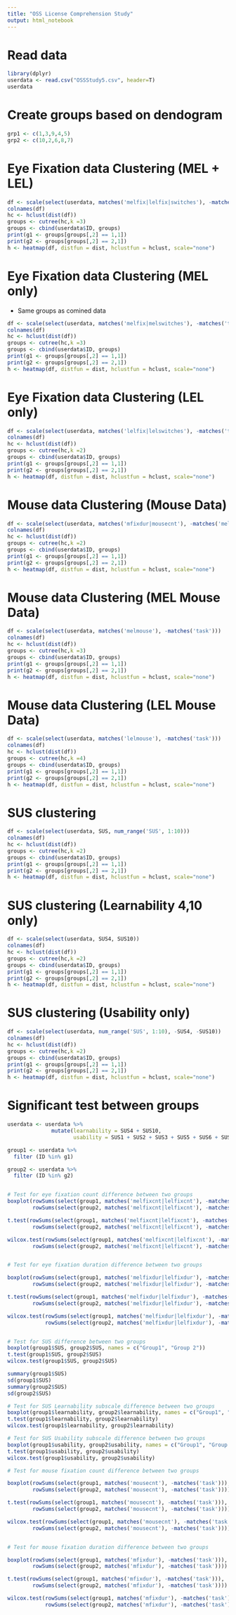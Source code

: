 ```yaml
---
title: "OSS License Comprehension Study"
output: html_notebook
---
```


# Read data

```r
library(dplyr)
userdata <- read.csv("OSSStudy5.csv", header=T)
userdata
```
# Create groups based on dendogram

```r
grp1 <- c(1,3,9,4,5)
grp2 <- c(10,2,6,8,7)
```


# Eye Fixation data Clustering (MEL + LEL)

```r
df <- scale(select(userdata, matches('melfix|lelfix|switches'), -matches('task')))
colnames(df)
hc <- hclust(dist(df))
groups <- cutree(hc,k =3)
groups <- cbind(userdata$ID, groups)
print(g1 <- groups[groups[,2] == 1,1])
print(g2 <- groups[groups[,2] == 2,1])
h <- heatmap(df, distfun = dist, hclustfun = hclust, scale="none")
```
# Eye Fixation data Clustering (MEL only)

* Same groups as comined data

```r
df <- scale(select(userdata, matches('melfix|melswitches'), -matches('task')))
colnames(df)
hc <- hclust(dist(df))
groups <- cutree(hc,k =3)
groups <- cbind(userdata$ID, groups)
print(g1 <- groups[groups[,2] == 1,1])
print(g2 <- groups[groups[,2] == 2,1])
h <- heatmap(df, distfun = dist, hclustfun = hclust, scale="none")
```
# Eye Fixation data Clustering (LEL only)

```r
df <- scale(select(userdata, matches('lelfix|lelswitches'), -matches('task')))
colnames(df)
hc <- hclust(dist(df))
groups <- cutree(hc,k =2)
groups <- cbind(userdata$ID, groups)
print(g1 <- groups[groups[,2] == 1,1])
print(g2 <- groups[groups[,2] == 2,1])
h <- heatmap(df, distfun = dist, hclustfun = hclust, scale="none")
```
# Mouse data Clustering (Mouse Data)

```r
df <- scale(select(userdata, matches('mfixdur|mousecnt'), -matches('mel|lel|task')))
colnames(df)
hc <- hclust(dist(df))
groups <- cutree(hc,k =2)
groups <- cbind(userdata$ID, groups)
print(g1 <- groups[groups[,2] == 1,1])
print(g2 <- groups[groups[,2] == 2,1])
h <- heatmap(df, distfun = dist, hclustfun = hclust, scale="none")
```
# Mouse data Clustering (MEL Mouse Data)

```r
df <- scale(select(userdata, matches('melmouse'), -matches('task')))
colnames(df)
hc <- hclust(dist(df))
groups <- cutree(hc,k =3)
groups <- cbind(userdata$ID, groups)
print(g1 <- groups[groups[,2] == 1,1])
print(g2 <- groups[groups[,2] == 2,1])
h <- heatmap(df, distfun = dist, hclustfun = hclust, scale="none")
```

# Mouse data Clustering (LEL Mouse Data)

```r
df <- scale(select(userdata, matches('lelmouse'), -matches('task')))
colnames(df)
hc <- hclust(dist(df))
groups <- cutree(hc,k =4)
groups <- cbind(userdata$ID, groups)
print(g1 <- groups[groups[,2] == 1,1])
print(g2 <- groups[groups[,2] == 2,1])
h <- heatmap(df, distfun = dist, hclustfun = hclust, scale="none")
```

# SUS clustering

```r
df <- scale(select(userdata, SUS, num_range('SUS', 1:10)))
colnames(df)
hc <- hclust(dist(df))
groups <- cutree(hc,k =2)
groups <- cbind(userdata$ID, groups)
print(g1 <- groups[groups[,2] == 1,1])
print(g2 <- groups[groups[,2] == 2,1])
h <- heatmap(df, distfun = dist, hclustfun = hclust, scale="none")
```
# SUS clustering (Learnability 4,10 only)

```r
df <- scale(select(userdata, SUS4, SUS10))
colnames(df)
hc <- hclust(dist(df))
groups <- cutree(hc,k =2)
groups <- cbind(userdata$ID, groups)
print(g1 <- groups[groups[,2] == 1,1])
print(g2 <- groups[groups[,2] == 2,1])
h <- heatmap(df, distfun = dist, hclustfun = hclust, scale="none")
```

# SUS clustering (Usability only)

```r
df <- scale(select(userdata, num_range('SUS', 1:10), -SUS4, -SUS10))
colnames(df)
hc <- hclust(dist(df))
groups <- cutree(hc,k =2)
groups <- cbind(userdata$ID, groups)
print(g1 <- groups[groups[,2] == 1,1])
print(g2 <- groups[groups[,2] == 2,1])
h <- heatmap(df, distfun = dist, hclustfun = hclust, scale="none")
```


# Significant test between groups

```r
userdata <- userdata %>%
              mutate(learnability = SUS4 + SUS10,
                     usability = SUS1 + SUS2 + SUS3 + SUS5 + SUS6 + SUS7 + SUS8 + SUS9)

group1 <- userdata %>%
  filter (ID %in% g1)

group2 <- userdata %>%
  filter (ID %in% g2)


# Test for eye fixation count difference between two groups
boxplot(rowSums(select(group1, matches('melfixcnt|lelfixcnt'), -matches('task'))),
        rowSums(select(group2, matches('melfixcnt|lelfixcnt'), -matches('task'))))

t.test(rowSums(select(group1, matches('melfixcnt|lelfixcnt'), -matches('task'))),
        rowSums(select(group2, matches('melfixcnt|lelfixcnt'), -matches('task'))))

wilcox.test(rowSums(select(group1, matches('melfixcnt|lelfixcnt'), -matches('task'))),
        rowSums(select(group2, matches('melfixcnt|lelfixcnt'), -matches('task'))))


# Test for eye fixation duration difference between two groups

boxplot(rowSums(select(group1, matches('melfixdur|lelfixdur'), -matches('task'))),
        rowSums(select(group2, matches('melfixdur|lelfixdur'), -matches('task'))))

t.test(rowSums(select(group1, matches('melfixdur|lelfixdur'), -matches('task'))),
        rowSums(select(group2, matches('melfixdur|lelfixdur'), -matches('task'))))

wilcox.test(rowSums(select(group1, matches('melfixdur|lelfixdur'), -matches('task'))),
            rowSums(select(group2, matches('melfixdur|lelfixdur'), -matches('task'))))


# Test for SUS difference between two groups
boxplot(group1$SUS, group2$SUS, names = c("Group1", "Group 2"))
t.test(group1$SUS, group2$SUS)
wilcox.test(group1$SUS, group2$SUS)

summary(group1$SUS)
sd(group1$SUS)
summary(group2$SUS)
sd(group2$SUS)

# Test for SUS Learnability subscale difference between two groups
boxplot(group1$learnability, group2$learnability, names = c("Group1", "Group 2"))
t.test(group1$learnability, group2$learnability)
wilcox.test(group1$learnability, group2$learnability)

# Test for SUS Usability subscale difference between two groups
boxplot(group1$usability, group2$usability, names = c("Group1", "Group 2"))
t.test(group1$usability, group2$usability)
wilcox.test(group1$usability, group2$usability)

# Test for mouse fixation count difference between two groups

boxplot(rowSums(select(group1, matches('mousecnt'), -matches('task'))),
        rowSums(select(group2, matches('mousecnt'), -matches('task'))))

t.test(rowSums(select(group1, matches('mousecnt'), -matches('task'))),
        rowSums(select(group2, matches('mousecnt'), -matches('task'))))

wilcox.test(rowSums(select(group1, matches('mousecnt'), -matches('task'))),
        rowSums(select(group2, matches('mousecnt'), -matches('task'))))


# Test for mouse fixation duration difference between two groups

boxplot(rowSums(select(group1, matches('mfixdur'), -matches('task'))),
        rowSums(select(group2, matches('mfixdur'), -matches('task'))))

t.test(rowSums(select(group1, matches('mfixdur'), -matches('task'))),
        rowSums(select(group2, matches('mfixdur'), -matches('task'))))

wilcox.test(rowSums(select(group1, matches('mfixdur'), -matches('task'))),
            rowSums(select(group2, matches('mfixdur'), -matches('task'))))
```
